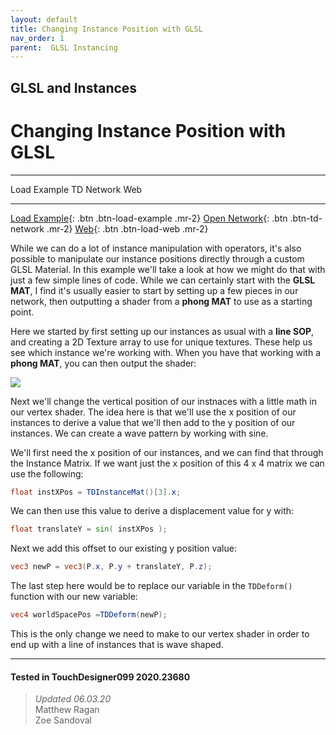 ```yaml
---
layout: default
title: Changing Instance Position with GLSL
nav_order: 1
parent:  GLSL Instancing
---
```


## GLSL and Instances
# Changing Instance Position with GLSL

----


<TDContentButtons link="">Load Example</TDContentButtons>
<TDContentButtons link="">TD Network</TDContentButtons>
<TDContentButtons link="">Web</TDContentButtons>

----

[Load Example](?actionable=1&action=load_tox&remotePath=https://github.com/mir-lab/touchdesigner-instancing-examples-code/raw/main/tox/013-glsl-instancing/container_instance_position_with_glsl.tox){: .btn .btn-load-example .mr-2}
[Open Network](?actionable=1&action=open_floating_network){: .btn .btn-td-network .mr-2}
[Web](?actionable=1&action=open_in_browser){: .btn .btn-load-web .mr-2}

While we can do a lot of instance manipulation with operators, it's also possible to manipulate our instance positions directly through a custom GLSL Material. In this example we'll take a look at how we might do that with just a few simple lines of code. While we can certainly start with the **GLSL MAT**, I find it's usually easier to start by setting up a few pieces in our network, then outputting a shader from a **phong MAT** to use as a starting point.

Here we started by first setting up our instances as usual with a **line SOP**, and creating a 2D Texture array to use for unique textures. These help us see which instance we're working with. When you have that working with a **phong MAT**, you can then output the shader:

![](/img/glsl-and-instancing/changing-instance-pos/changing-instance-pos-01.gif)

Next we'll change the vertical position of our instnaces with a little math in our vertex shader. The idea here is that we'll use the x position of our instances to derive a value that we'll then add to the y position of our instances. We can create a wave pattern by working with sine.

We'll first need the x position of our instances, and we can find that through the Instance Matrix. If we want just the x position of this 4 x 4 matrix we can use the following:

```glsl
float instXPos = TDInstanceMat()[3].x;
```

We can then use this value to derive a displacement value for y with:

```glsl
float translateY = sin( instXPos );
```

Next we add this offset to our existing y position value:

```glsl
vec3 newP = vec3(P.x, P.y + translateY, P.z);
```

The last step here would be to replace our variable in the `TDDeform()` function with our new variable:

```glsl
vec4 worldSpacePos =TDDeform(newP);
```

This is the only change we need to make to our vertex shader in order to end up with a line of instances that is wave shaped. 

---

#### Tested in TouchDesigner099 2020.23680 
>*Updated 06.03.20*  
Matthew Ragan  
Zoe Sandoval  